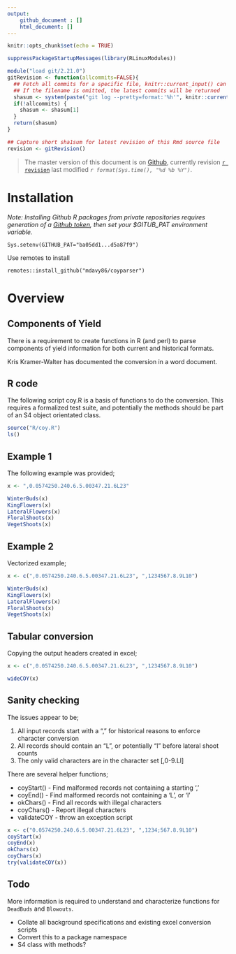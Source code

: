 ```yaml
---
output: 
    github_document : []
    html_document: []
---
```


```r
knitr::opts_chunk$set(echo = TRUE)

suppressPackageStartupMessages(library(RLinuxModules))

module("load git/2.21.0")
gitRevision <- function(allcommits=FALSE){
  ## Fetch all commits for a specific file, knitr::current_input() can be NULL
  ## If the filename is omitted, the latest commits will be returned
  shasum <- system(paste("git log --pretty=format:'%h'", knitr::current_input()), intern=TRUE)
  if(!allcommits) {
    shasum <- shasum[1]
  }
  return(shasum)
}

## Capture short sha1sum for latest revision of this Rmd source file
revision <- gitRevision()
```


> The master version of this document is on [Github](https://github.com/Actinidia/eBrida/blob/master/Scripts/ComponentsOfYield/README.Rmd), currently revision
[`r revision`](https://github.com/Actinidia/eBrida/commit/`r revision`) last modified  *`r format(Sys.time(), "%d %b %Y")`*.


# Installation

_Note: Installing Github R packages from private repositories requires generation of a [Github token](https://help.github.com/en/articles/creating-a-personal-access-token-for-the-command-line), then set your $GITUB_PAT environment variable._

```
Sys.setenv(GITHUB_PAT="ba05dd1...d5a87f9")
```

Use remotes to install

```
remotes::install_github("mdavy86/coyparser")
```


# Overview

## Components of Yield

There is a requirement to create functions in R (and perl) to parse
components of yield information for both current and historical formats.

Kris Kramer-Walter has documented the conversion in a word document.


## R code

The following script coy.R is a basis of functions to do the conversion.
This requires a formalized test suite, and potentially the methods should
be part of an S4 object orientated class.

```r
source("R/coy.R")
ls()
```

## Example 1

The following example was provided;

```r
x <- ",0.0574250.240.6.5.00347.21.6L23"

WinterBuds(x)
KingFlowers(x)
LateralFlowers(x)
FloralShoots(x)
VegetShoots(x)
```

## Example 2

Vectorized example;

```r
x <- c(",0.0574250.240.6.5.00347.21.6L23", ",1234567.8.9L10")

WinterBuds(x)
KingFlowers(x)
LateralFlowers(x)
FloralShoots(x)
VegetShoots(x)
```


## Tabular conversion

Copying the output headers created in excel;

```r
x <- c(",0.0574250.240.6.5.00347.21.6L23", ",1234567.8.9L10")

wideCOY(x)
```



## Sanity checking

The issues appear to be;

1. All input records start with a "," for historical reasons to enforce character conversion
2. All records should contain an "L", or potentially "l" before lateral shoot counts
3. The only valid characters are in the character set [,0-9.Ll]

There are several helper functions;

* coyStart()  - Find malformed records not containing a starting ','
* coyEnd()    - Find malformed records not containing a 'L', or 'l'
* okChars()   - Find all records with illegal characters
* coyChars()  - Report illegal characters
* validateCOY - throw an exception script

```r
x <- c("0.0574250.240.6.5.00347.21.6L23", ",1234;567.8.9L10")
coyStart(x)
coyEnd(x)
okChars(x)
coyChars(x)
try(validateCOY(x))
```

## Todo

More information is required to understand and characterize functions for `DeadBuds` and `Blowouts`.

* Collate all background specifications and existing excel conversion scripts
* Convert this to a package namespace
* S4 class with methods?
